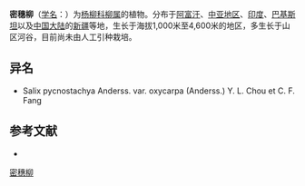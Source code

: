 {{Speciesbox
| name = 密穗柳
| status = 
| status_system = 
| image =
| genus = Salix
| species = pycnostachya
| authority = Anderss.
| subdivision_ranks =[[变种|变种]]
| subdivision =
* 密穗柳 ''S. p.'' var. ''pycnostachya''
* [[尖果密穗柳|尖果密穗柳]] ''S. p.'' var. ''oxycarpa''
}}

'''密穗柳'''（[[学名|学名]]：{{lang|la|''Salix pycnostachya''}}）为[[杨柳科|杨柳科]][[柳属|柳属]]的植物。分布于[[阿富汗|阿富汗]]、[[中亚地区|中亚地区]]、[[印度|印度]]、[[巴基斯坦|巴基斯坦]]以及[[中国大陆|中国大陆]]的[[新疆|新疆]]等地，生长于海拔1,000米至4,600米的地区，多生长于山区河谷，目前尚未由人工引种栽培。

== 异名 ==
* Salix pycnostachya Anderss. var. oxycarpa (Anderss.) Y. L. Chou et C. F. Fang

== 参考文献 ==
<div class="references-small">
* {{cite web| url =http://www.bioinfo.cn/db05/KmzwSpecies.php?action=view&id=20565| title =密穗柳（原变种）| work =《中国高等植物数据库全库》| publisher =中国科学院微生物研究所| author =昆明植物研究所| accessdate =2009-02-25| deadurl =yes| archiveurl =https://web.archive.org/web/20160305021352/http://www.bioinfo.cn/db05/KmzwSpecies.php?action=view&id=20565| archivedate =2016-03-05}}
</div>
{{Taxonbar|from=Q10953194}}

[[Category:柳属|密穗柳]]


{{植物小作品}}